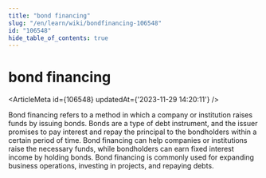 ```yaml
---
title: "bond financing"
slug: "/en/learn/wiki/bondfinancing-106548"
id: "106548"
hide_table_of_contents: true
---
```



# bond financing

<ArticleMeta id={106548} updatedAt={'2023-11-29 14:20:11'} />
<div className='border-solid border-b border-t-0 my-4 border-[var(--ifm-color-gray-300)]' />

Bond financing refers to a method in which a company or institution raises funds by issuing bonds. Bonds are a type of debt instrument, and the issuer promises to pay interest and repay the principal to the bondholders within a certain period of time. Bond financing can help companies or institutions raise the necessary funds, while bondholders can earn fixed interest income by holding bonds. Bond financing is commonly used for expanding business operations, investing in projects, and repaying debts.
